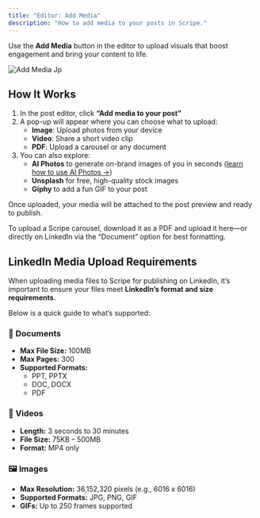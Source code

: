 ```yaml
---
title: "Editor: Add Media"
description: "How to add media to your posts in Scripe."
---
```


Use the **Add Media** button in the editor to upload visuals that boost engagement and bring your content to life.

![Add Media Jp](/images/add-media.jpg)

## How It Works

1. In the post editor, click **“Add media to your post”**
2. A pop-up will appear where you can choose what to upload:
   - **Image**: Upload photos from your device
   - **Video**: Share a short video clip
   - **PDF**: Upload a carousel or any document
3. You can also explore:
   - **AI Photos** to generate on-brand images of you in seconds ([learn how to use AI Photos →](/sidebar/AI-photos))
   - **Unsplash** for free, high-quality stock images
   - **Giphy** to add a fun GIF to your post

Once uploaded, your media will be attached to the post preview and ready to publish.

<Tip>
  To upload a Scripe carousel, download it as a PDF and upload it here—or directly on LinkedIn via the “Document” option for best formatting.
</Tip>

## LinkedIn Media Upload Requirements

When uploading media files to Scripe for publishing on LinkedIn, it’s important to ensure your files meet **LinkedIn’s format and size requirements**. 

Below is a quick guide to what’s supported:

### 📄 Documents

- **Max File Size:** 100MB
- **Max Pages:** 300
- **Supported Formats:**
  - PPT, PPTX
  - DOC, DOCX
  - PDF

### 🎥 Videos

- **Length:** 3 seconds to 30 minutes
- **File Size:** 75KB – 500MB
- **Format:** MP4 only

### 🖼️ Images

- **Max Resolution:** 36,152,320 pixels (e.g., 6016 x 6016)
- **Supported Formats:** JPG, PNG, GIF
- **GIFs:** Up to 250 frames supported